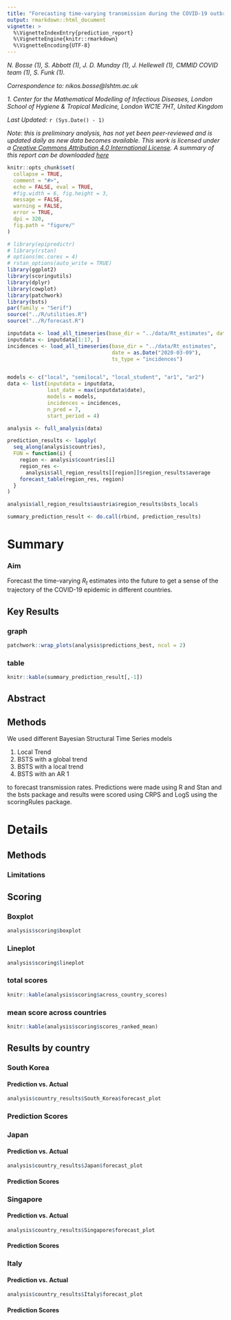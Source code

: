 ```yaml
---
title: "Forecasting time-varying transmission during the COVID-19 outbreak"
output: rmarkdown::html_document
vignette: >
  %\VignetteIndexEntry{prediction_report}
  %\VignetteEngine{knitr::rmarkdown}
  %\VignetteEncoding{UTF-8}
---
```


*N. Bosse (1), S. Abbott (1), J. D. Munday (1), J. Hellewell (1), CMMID COVID team (1), S. Funk (1).*

*Correspondence to: nikos.bosse@lshtm.ac.uk* 

*1. Center for the Mathematical Modelling of Infectious Diseases, London School of Hygiene & Tropical Medicine, London WC1E 7HT, United Kingdom*

*Last Updated:* `r (Sys.Date() - 1)`

*Note: this is preliminary analysis, has not yet been peer-reviewed and is updated daily as new data becomes available. This work is licensed under a [Creative Commons Attribution 4.0 International License](https://creativecommons.org/licenses/by/4.0/). A summary of this report can be downloaded [here](https://cmmid.github.io/topics/covid19/current-patterns-transmission/reports/global-time-varying-transmission/summary.pdf)*




```r
knitr::opts_chunk$set(
  collapse = TRUE,
  comment = "#>", 
  echo = FALSE, eval = TRUE,
  #fig.width = 6, fig.height = 3,
  message = FALSE,
  warning = FALSE,
  error = TRUE,
  dpi = 320,
  fig.path = "figure/"
)
```

```r
# library(epipredictr)
# library(rstan)
# options(mc.cores = 4)
# rstan_options(auto_write = TRUE)
library(ggplot2)
library(scoringutils)
library(dplyr)
library(cowplot)
library(patchwork)
library(bsts)
par(family = "Serif")
source("../R/utilities.R")
source("../R/forecast.R")
```


```r

inputdata <- load_all_timeseries(base_dir = "../data/Rt_estimates", date = as.Date("2020-03-09"))
inputdata <- inputdata[1:17, ]
incidences <- load_all_timeseries(base_dir = "../data/Rt_estimates", 
                                  date = as.Date("2020-03-09"), 
                                  ts_type = "incidences")



```

```r

models <- c("local", "semilocal", "local_student", "ar1", "ar2")
data <- list(inputdata = inputdata,
             last_date = max(inputdata$date),
             models = models,
             incidences = incidences,
             n_pred = 7,
             start_period = 4)

analysis <- full_analysis(data)

prediction_results <- lapply(
  seq_along(analysis$countries),
  FUN = function(i) {
    region <- analysis$countries[i]
    region_res <-
      analysis$all_region_results[[region]]$region_results$average
    forecast_table(region_res, region)
  }
)

analysis$all_region_results$austria$region_results$bsts_local$

summary_prediction_result <- do.call(rbind, prediction_results)

```


# Summary {.tabset}

### Aim
Forecast the time-varying $R_t$ estimates into the future to get a sense of the trajectory of the COVID-19 epidemic in different countries. 

## Key Results {.tabset}


### graph
```r
patchwork::wrap_plots(analysis$predictions_best, ncol = 2)

```

### table
```r
knitr::kable(summary_prediction_result[,-1])
```


## Abstract

## Methods
We used different Bayesian Structural Time Series models

1. Local Trend
2. BSTS with a global trend
3. BSTS with a local trend
4. BSTS with an AR 1

to forecast transmission rates. Predictions were made using R and Stan and the 
bsts package and results were scored using CRPS and LogS using the scoringRules 
package. 


# Details {.tabset}

## Methods {.tabset}

### Limitations

## Scoring {.tabset}

### Boxplot
```r
analysis$scoring$boxplot
```

### Lineplot
```r
analysis$scoring$lineplot
```

### total scores
```r
knitr::kable(analysis$scoring$across_country_scores)
```

### mean score across countries
```r
knitr::kable(analysis$scoring$scores_ranked_mean)
```

## Results by country {.tabset}

### South Korea {.tabset}

#### Prediction vs. Actual

```r
analysis$country_results$South_Korea$forecast_plot

```

### Prediction Scores


### Japan {.tabset}

#### Prediction vs. Actual

```r
analysis$country_results$Japan$forecast_plot

```

#### Prediction Scores


### Singapore {.tabset}

#### Prediction vs. Actual

```r
analysis$country_results$Singapore$forecast_plot

```

#### Prediction Scores



### Italy {.tabset}

#### Prediction vs. Actual

```r
analysis$country_results$Italy$forecast_plot

```

#### Prediction Scores
